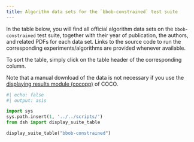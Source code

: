 ```yaml
---
title: Algorithm data sets for the `bbob-constrained` test suite
---
```


In the table below, you will find all official algorithm data sets on the `bbob-constrained` test suite, 
together with their year of publication, the authors, and related PDFs for each data set. Links to the 
source code to run the corresponding experiments/algorithms are provided whenever available.

To sort the table, simply click on the table header of the corresponding column.

Note that a manual download of the data is not necessary if you use the
[displaying results module (cocopp)](../../getting-started#postprocess) 
of COCO.


```python
#| echo: false
#| output: asis

import sys
sys.path.insert(1, '../../scripts/')
from dsh import display_suite_table

display_suite_table("bbob-constrained")
```

<script type="text/javascript" src="/assets/js/sort-table.js"></script>
<link rel="stylesheet" href="/assets/css/data-table.css"/>
